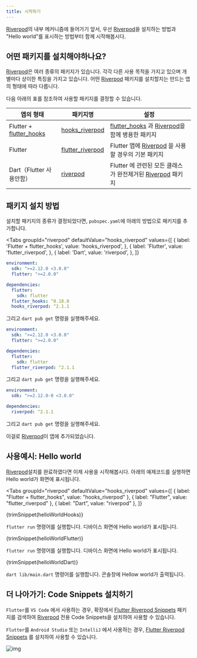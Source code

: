 ```yaml
---
title: 시작하기
---
```



[Riverpod]의 내부 메커니즘에 들어가기 앞서, 우선 [Riverpod]을 설치하는 방법과 
"Hello world"를 표시하는 방법부터 함께 시작해봅시다. 

## 어떤 패키지를 설치해야하나요? 

[Riverpod]은 여러 종류의 패키지가 있습니다. 각각 다른 사용 목적을 가지고 있으며 개별마다 상이한 특징을 가지고 있습니다.
어떤 [Riverpod] 패키지를 설치할지는 만드는 앱의 형태에 따라 다릅니다.

다음 아래의 표를 참조하여 사용할 패키지를 결정할 수 있습니다.

| 앱의 형태                      | 패키지명                                                                           | 설정                                                       |
| ----------------------------- | ---------------------------------------------------------------------------------- | -------------------------------------------------------   |
| Flutter + [flutter_hooks]     | [hooks_riverpod]                                                                   | [flutter_hooks] 과 [Riverpod]을 함께 병용한 패키지          |
| Flutter                       | [flutter_riverpod]                                                                 | Flutter 앱에 [Riverpod] 을 사용할 경우의 기본 패키지         |
| Dart（Flutter 사용안함）       | [riverpod](https://github.com/rrousselGit/riverpod/tree/master/packages/riverpod) | Flutter 에 관련된 모든 클래스가 완전제거된  [Riverpod] 패키지 |

## 패키지 설치 방법

설치할 패키지의 종류가 결정되었다면, `pubspec.yaml`에 아래의 방법으로 패키지를 추가합니다.

<Tabs
  groupId="riverpod"
  defaultValue="hooks_riverpod"
  values={[
    { label: 'Flutter + flutter_hooks', value: 'hooks_riverpod', },
    { label: 'Flutter', value: 'flutter_riverpod', },
    { label: 'Dart', value: 'riverpod', },
  ]}
>
<TabItem value="hooks_riverpod">

```yaml title="pubspec.yaml"
environment:
  sdk: ">=2.12.0 <3.0.0"
  flutter: ">=2.0.0"

dependencies:
  flutter:
    sdk: flutter
  flutter_hooks: ^0.18.0
  hooks_riverpod: ^2.1.1
```

그리고  `dart pub get` 명령을 실행해주세요.

</TabItem>
<TabItem value="flutter_riverpod">

```yaml title="pubspec.yaml"
environment:
  sdk: ">=2.12.0 <3.0.0"
  flutter: ">=2.0.0"

dependencies:
  flutter:
    sdk: flutter
  flutter_riverpod: ^2.1.1
```

그리고  `dart pub get` 명령을 실행해주세요.

</TabItem>
<TabItem value="riverpod">

```yaml title="pubspec.yaml"
environment:
  sdk: ">=2.12.0-0 <3.0.0"

dependencies:
  riverpod: ^2.1.1
```

그리고  `dart pub get` 명령을 실행해주세요.

</TabItem>
</Tabs>

이걸로 [Riverpod]이 앱에 추가되었습니다.

## 사용예시: Hello world

[Riverpod]설치를 완료하였다면 이제 사용을 시작해봅시다. 
아래의 예제코드를 실행하면 Hello world가 화면에 표시됩니다. 


<Tabs
  groupId="riverpod"
  defaultValue="hooks_riverpod"
  values={[
    { label: "Flutter + flutter_hooks", value: "hooks_riverpod" },
    { label: "Flutter", value: "flutter_riverpod" },
    { label: "Dart", value: "riverpod" },
  ]}
>
<TabItem value="hooks_riverpod">

<CodeBlock title="lib/main.dart">{trimSnippet(helloWorldHooks)}</CodeBlock>

`flutter run` 명령어를 실행합니다.
디바이스 화면에 Hello world가 표시됩니다. 

</TabItem>
<TabItem value="flutter_riverpod">

<CodeBlock title="lib/main.dart">{trimSnippet(helloWorldFlutter)}</CodeBlock>

`flutter run` 명령어를 실행합니다.
디바이스 화면에 Hello world가 표시됩니다. 

</TabItem>
<TabItem value="riverpod">

<CodeBlock title="lib/main.dart">{trimSnippet(helloWorldDart)}</CodeBlock>

`dart lib/main.dart` 명령어를 실행합니다.
콘솔창에 Hellow world가 출력됩니다. 

</TabItem>
</Tabs>

## 더 나아가기: Code Snippets 설치하기

`Flutter`를 `VS Code` 에서 사용하는 경우, 확장에서
[Flutter Riverpod Snippets](https://marketplace.visualstudio.com/items?itemName=robert-brunhage.flutter-riverpod-snippets)
패키지를 검색하여 [Riverpod] 전용 Code Snippets을 설치하여 사용할 수 있습니다.

`Flutter`를 `Android Studio` 또는 `IntelliJ` 에서 사용하는 경우, 
[Flutter Riverpod Snippets](https://plugins.jetbrains.com/plugin/14641-flutter-riverpod-snippets)
를 설치하여 사용할 수 있습니다.

![img](/img/snippets/greetingProvider.gif)

[riverpod]: https://github.com/rrousselgit/riverpod
[hooks_riverpod]: https://pub.dev/packages/hooks_riverpod
[flutter_riverpod]: https://pub.dev/packages/flutter_riverpod
[flutter_hooks]: https://github.com/rrousselGit/flutter_hooks
